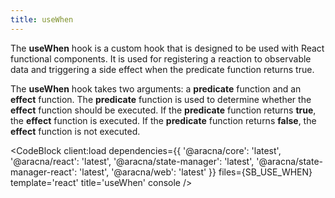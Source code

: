 ```yaml
---
title: useWhen
---
```



The **useWhen** hook is a custom hook that is designed to be used with React functional components. It is used for registering a reaction to observable data and triggering a side effect when the predicate function returns true.

The **useWhen** hook takes two arguments: a **predicate** function and an **effect** function. The **predicate** function is used to determine whether the **effect** function should be executed. If the **predicate** function returns **true**, the **effect** function is executed. If the **predicate** function returns **false**, the **effect** function is not executed.

<CodeBlock
  client:load
  dependencies={{
    '@aracna/core': 'latest',
    '@aracna/react': 'latest',
    '@aracna/state-manager': 'latest',
    '@aracna/state-manager-react': 'latest',
    '@aracna/web': 'latest'
  }}
  files={SB_USE_WHEN}
  template='react'
  title='useWhen'
  console
/>
